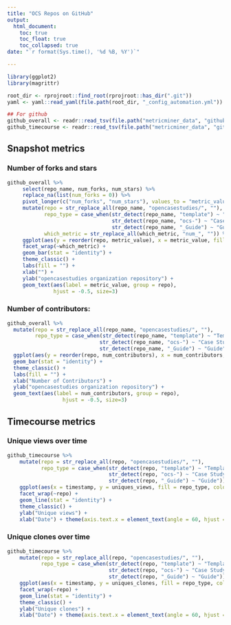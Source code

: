 ```yaml
---
title: "OCS Repos on GitHub"
output:
  html_document:
    toc: true
    toc_float: true
    toc_collapsed: true
date: "`r format(Sys.time(), '%d %B, %Y')`"

---
```


```r
library(ggplot2)
library(magrittr)

root_dir <- rprojroot::find_root(rprojroot::has_dir(".git"))
yaml <- yaml::read_yaml(file.path(root_dir, "_config_automation.yml"))

## For github
github_overall <- readr::read_tsv(file.path("metricminer_data", "github", "github.tsv"))
github_timecourse <- readr::read_tsv(file.path("metricminer_data", "github", "github_timecourse.tsv"))
```
## Snapshot metrics

### Number of forks and stars

```r
github_overall %>%
     select(repo_name, num_forks, num_stars) %>%
     replace_na(list(num_forks = 0)) %>%
     pivot_longer(c("num_forks", "num_stars"), values_to = "metric_value", names_to = "which_metric") %>%
     mutate(repo = str_replace_all(repo_name, "opencasestudies/", ""),
            repo_type = case_when(str_detect(repo_name, "template") ~ "Template",
                                  str_detect(repo_name, "ocs-") ~ "Case Study",
                                  str_detect(repo_name, "_Guide") ~ "Guide"),
            which_metric = str_replace_all(which_metric, "num_", "")) %>%
     ggplot(aes(y = reorder(repo, metric_value), x = metric_value, fill=repo_type)) +
     facet_wrap(~which_metric) +
     geom_bar(stat = "identity") +
     theme_classic() +
     labs(fill = "") +
     xlab("") +
     ylab("opencasestudies organization repository") +
     geom_text(aes(label = metric_value, group = repo),
               hjust = -0.5, size=3)
```

### Number of contributors:

```r
github_overall %>%
  mutate(repo = str_replace_all(repo_name, "opencasestudies/", ""),
         repo_type = case_when(str_detect(repo_name, "template") ~ "Template",
                              str_detect(repo_name, "ocs-") ~ "Case Study",
                              str_detect(repo_name, "_Guide") ~ "Guide")) %>%
  ggplot(aes(y = reorder(repo, num_contributors), x = num_contributors, fill=repo_type)) +
  geom_bar(stat = "identity") +
  theme_classic() +
  labs(fill = "") +
  xlab("Number of Contributors") +
  ylab("opencasestudies organization repository") +
  geom_text(aes(label = num_contributors, group = repo),
                  hjust = -0.5, size=3)
```

## Timecourse metrics

### Unique views over time

```r
github_timecourse %>%
    mutate(repo = str_replace_all(repo, "opencasestudies/", ""),
           repo_type = case_when(str_detect(repo, "template") ~ "Template",
                                 str_detect(repo, "ocs-") ~ "Case Study",
                                 str_detect(repo, "_Guide") ~ "Guide")) %>%
    ggplot(aes(x = timestamp, y = uniques_views, fill = repo_type, color = repo_type)) +
    facet_wrap(~repo) +
    geom_line(stat = "identity") +
    theme_classic() +
    ylab("Unique views") +
    xlab("Date") + theme(axis.text.x = element_text(angle = 60, hjust = 1, vjust = 1))
```
### Unique clones over time

```r
github_timecourse %>%
    mutate(repo = str_replace_all(repo, "opencasestudies/", ""),
           repo_type = case_when(str_detect(repo, "template") ~ "Template",
                                 str_detect(repo, "ocs-") ~ "Case Study",
                                 str_detect(repo, "_Guide") ~ "Guide")) %>%
    ggplot(aes(x = timestamp, y = uniques_clones, fill = repo_type, color = repo_type)) +
    facet_wrap(~repo) +
    geom_line(stat = "identity") +
    theme_classic() +
    ylab("Unique clones") +
    xlab("Date") + theme(axis.text.x = element_text(angle = 60, hjust = 1, vjust = 1))
```
